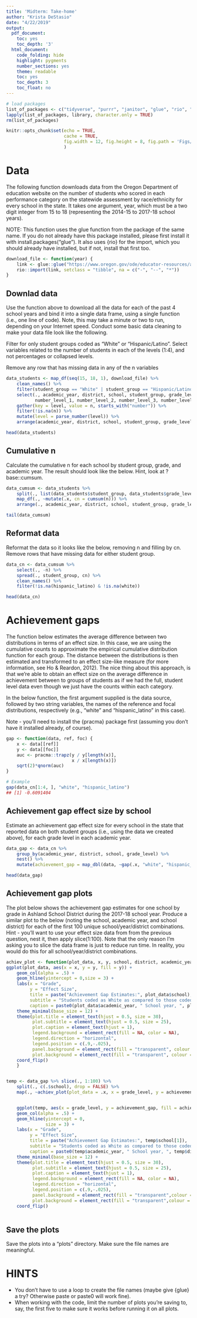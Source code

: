 ```yaml
---
title: 'Midterm: Take-home'
author: "Krista DeStasio"
date: "4/22/2019"
output:
  pdf_document:
    toc: yes
    toc_depth: '3'
  html_document:
    code_folding: hide
    highlight: pygments
    number_sections: yes
    theme: readable
    toc: yes
    toc_depth: 3
    toc_float: no
---
```


```r
# load packages
list_of_packages <- c("tidyverse", "purrr", "janitor", "glue", "rio", "pracma", "here")
lapply(list_of_packages, library, character.only = TRUE)
rm(list_of_packages)

knitr::opts_chunk$set(echo = TRUE, 
                      cache = TRUE,
                      fig.width = 12, fig.height = 8, fig.path = 'Figs/'
                      )
```

# Data

The following function downloads data from the Oregon Department of education website on the number of students who scored in each performance category on the statewide assessment by race/ethnicity for every school in the state. It takes one argument, year, which must be a two digit integer from 15 to 18 (representing the 2014-15 to 2017-18 school years).

NOTE: This function uses the glue function from the package of the same name. If you do not already have this package installed, please first install it with install.packages("glue"). It also uses {rio} for the import, which you should already have installed, but if not, install that first too.

```r
download_file <- function(year) {
    link <- glue::glue("https://www.oregon.gov/ode/educator-resources/assessment/TestResults20{year}/pagr_schools_ela_raceethnicity_{year-1}{year}.xlsx")
    rio::import(link, setclass = "tibble", na = c("-", "--", "*"))
}
```

## Downlad data
Use the function above to download all the data for each of the past 4 school years and bind it into a single data frame, using a single function (i.e., one line of code). Note, this may take a minute or two to run, depending on your Internet speed.
Conduct some basic data cleaning to make your data file look like the following.

Filter for only student groups coded as "White" or "Hispanic/Latino".
Select variables related to the number of students in each of the levels (1:4), and not percentages or collapsed levels.

Remove any row that has missing data in any of the n variables

```r
data_students <- map_df(seq(15, 18, 1), download_file) %>% 
    clean_names() %>% 
    filter(student_group == "White" | student_group == "Hispanic/Latino") %>% 
    select(., academic_year, district, school, student_group, grade_level, 
           number_level_1, number_level_2, number_level_3, number_level_4) %>% 
	gather(key = level, value = n, starts_with("number")) %>% 
    filter(!is.na(n)) %>% 
    mutate(level = parse_number(level)) %>% 
    arrange(academic_year, district, school, student_group, grade_level, level) #https://blog.exploratory.io/7-most-practically-useful-operations-when-wrangling-with-text-data-in-r-7654bd9d1a0c

head(data_students)
```

## Cumulative n

Calculate the cumulative n for each school by student group, grade, and academic year. The result should look like the below. Hint, look at ?base::cumsum.

```r
data_cumsum <- data_students %>% 
    split(., list(data_students$student_group, data_students$grade_level, data_students$academic_year, data_students$school)) %>% 
    map_df(., ~mutate(.x, cn = cumsum(n))) %>% 
    arrange(., academic_year, district, school, student_group, grade_level)

tail(data_cumsum)
```

## Reformat data

Reformat the data so it looks like the below, removing n and filling by cn. Remove rows that have missing data for either student group.
```r
data_cn <- data_cumsum %>% 
    select(., -n) %>% 
    spread(., student_group, cn) %>% 
    clean_names() %>% 
    filter(!is.na(hispanic_latino) & !is.na(white))

head(data_cn)    
```

# Achievement gaps

The function below estimates the average difference between two distributions in terms of an effect size. In this case, we are using the cumulative counts to approximate the empirical cumulative distribution function for each group. The distance between the distributions is then estimated and transformed to an effect size-like measure (for more information, see Ho & Reardon, 2012). The nice thing about this approach, is that we’re able to obtain an effect size on the average difference in achievement between to groups of students as if we had the full, student level data even though we just have the counts within each category.

In the below function, the first argument supplied is the data source, followed by two string variables, the names of the reference and focal distributions, respectively (e.g., "white" and "hispanic_latino" in this case).

Note - you’ll need to install the {pracma} package first (assuming you don’t have it installed already, of course).

```r
gap <- function(data, ref, foc) {
    x <- data[[ref]]
    y <- data[[foc]]
    auc <- pracma::trapz(y / y[length(x)],
                         x / x[length(x)])
    sqrt(2)*qnorm(auc)
}
```

```r
# Example
gap(data_cn[1:4, ], "white", "hispanic_latino")
## [1] -0.6091404
```

## Achievement gap effect size by school

Estimate an achievement gap effect size for every school in the state that reported data on both student groups (i.e., using the data we created above), for each grade level in each academic year.

```r
data_gap <- data_cn %>% 
    group_by(academic_year, district, school, grade_level) %>%
	nest() %>%
	mutate(achievement_gap = map_dbl(data, ~gap(.x, "white", "hispanic_latino")))

head(data_gap)
```

## Achievement gap plots

The plot below shows the achievement gap estimates for one school by grade in Ashland School District during the 2017-18 school year. Produce a similar plot to the below (noting the school, academic year, and school district) for each of the first 100 unique school/year/district combinations. Hint - you’ll want to use your effect size data from from the previous question, nest it, then apply slice(1:100). Note that the only reason I’m asking you to slice the data frame is just to reduce run time. In reality, you would do this for all school/year/district combinations.

```r
achiev_plot <- function(plot_data, x, y, school, district, academic_year) {
ggplot(plot_data, aes(x = x, y = y, fill = y)) +
    geom_col(alpha = .5) +
    geom_hline(yintercept = 0,size = 3) +
    labs(x = "Grade",
         y = "Effect Size",
         title = paste("Achievement Gap Estimates:", plot_data$school),
         subtitle = "Students coded as White as compared to those coded as Hispanic/Latino",
         caption = paste0(plot_data$academic_year, " School year, ", plot_data$district, ", Oregon")) +
    theme_minimal(base_size = 12) +
    theme(plot.title = element_text(hjust = 0.5, size = 30),
          plot.subtitle = element_text(hjust = 0.5, size = 25),
          plot.caption = element_text(hjust = 1),
          legend.background = element_rect(fill = NA, color = NA), 
          legend.direction = "horizontal", 
          legend.position = c(.9,-.025),
          panel.background = element_rect(fill = "transparent", colour = NA),
          plot.background = element_rect(fill = "transparent", colour = NA)) +
    coord_flip()
    }


temp <- data_gap %>% slice(., 1:100) %>% 
    split(., c(.$school), drop = FALSE) %>%
    map(., ~achiev_plot(plot_data = .x, x = grade_level, y = achievement_gap, school = school, district = district, academic_year = academic_year))


    ggplot(temp, aes(x = grade_level, y = achievement_gap, fill = achievement_gap)) +
    geom_col(alpha = .5) +
    geom_hline(yintercept = 0,
               size = 3) +
    labs(x = "Grade",
         y = "Effect Size",
         title = paste("Achievement Gap Estimates:", temp$school[1]),
         subtitle = "Students coded as White as compared to those coded as Hispanic/Latino",
         caption = paste0(temp$academic_year, " School year, ", temp$district, ", Oregon")) +
    theme_minimal(base_size = 12) +
    theme(plot.title = element_text(hjust = 0.5, size = 30),
          plot.subtitle = element_text(hjust = 0.5, size = 25),
          plot.caption = element_text(hjust = 1),
          legend.background = element_rect(fill = NA, color = NA), 
          legend.direction = "horizontal", 
          legend.position = c(.9,-.025),
          panel.background = element_rect(fill = "transparent",colour = NA),
          plot.background = element_rect(fill = "transparent",colour = NA)) +
    coord_flip()
    
```

## Save the plots

Save the plots into a “plots” directory. Make sure the file names are meaningful.

# HINTS

- You don’t have to use a loop to create the file names (maybe give {glue} a try? Otherwise paste or paste0 will work fine).
- When working with the code, limit the number of plots you’re saving to, say, the first five to make sure it works before running it on all plots.
